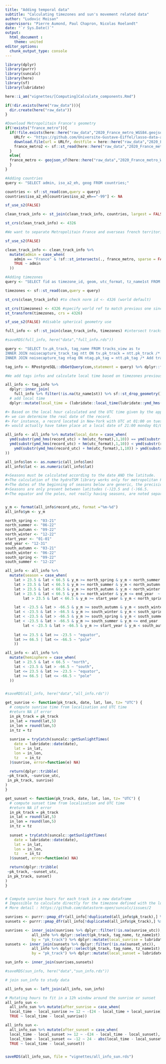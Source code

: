 ```yaml
---
title: "Adding temporal data"
subtitle: "Calculating timezones and sun's movement related data"
author: "Ludovic Moisan"
supervisors: "Pierre Aumond, Paul Chapron, Nicolas Roelandt"
date: "`r Sys.Date()`"
output: 
  html_document :
    theme: united
editor_options: 
  chunk_output_type: console
---
```


<!-- This file is for the calculation and implementation of numerous components, such as timezones and  sunrise data -->

```r

library(dplyr)
library(purrr)
library(suncalc)
library(here)
library(sf)
library(lubridate)

here::i_am("vignettes/[Computing]Calculate_components.Rmd")

if(!dir.exists(here("raw_data"))){
  dir.create(here("raw_data"))
}

```

```r
#Download Metropolitain France's geometry
if(!exists("france_metro")){
  if(!file.exists(here::here("raw_data","2020_France_metro_WGS84.geojson"))){
    URLfr <- "https://github.com/Universite-Gustave-Eiffel/lasso-data-analysis/raw/main/raw_data/2020_France_metro_WGS84.geojson"
    download.file(url = URLfr, destfile = here::here("raw_data","2020_France_metro_WGS84_2.geojson"))
    france_metro2 <- sf::st_read(here::here("raw_data","2020_France_metro_WGS84_2.geojson"))
  }
  else{
  france_metro <- geojson_sf(here::here("raw_data","2020_France_metro_WGS84.geojson"))
  }
}
```

```r
#Adding countries
query <- "SELECT admin, iso_a2_eh, geog FROM countries;"

countries <- sf::st_read(con,query = query)
countries$iso_a2_eh[countries$iso_a2_eh=="-99"] <- NA

sf_use_s2(FALSE)

clean_track_info <- st_join(clean_track_info, countries, largest = FALSE)

st_crs(clean_track_info) <- 4326

```


```r
#We want to separate Metropolitain France and overseas french territories for further analysis (typically because of climate and sunrises/sunsets differences under some latitude)

sf_use_s2(FALSE)

clean_track_info <- clean_track_info %>% 
  mutate(admin = case_when(
    admin == "France" & !sf::st_intersects(., france_metro, sparse = FALSE) ~ "Dromcom",
    TRUE ~ admin
  ))

```

```r
#Adding timezones
query <- "SELECT fid as timezone_id, geom, utc_format, tz_name1st FROM timezones;"

timezones <- sf::st_read(con,query = query)

st_crs(clean_track_info) #to check norm id <- 4326 (world default)

st_crs(timezones) <- 4326 #specify world ref to match previous one since NA
st_transform(timezones, crs = 4326)

sf_use_s2(FALSE) #disable spherical geometry use

full_info <- sf::st_join(clean_track_info, timezones) #intersect tracks geog with timezones geom

#saveRDS(full_info, here("data","full_info.rds"))

```

```r
query <- "SELECT tv.pk_track, tag_name FROM tracks_view as tv
INNER JOIN noisecapture_track_tag ntt ON tv.pk_track = ntt.pk_track /* Add track tags*/
INNER JOIN noisecapture_tag ntag ON ntag.pk_tag = ntt.pk_tag /* Add track tags*/;"

tag_info <- RPostgreSQL::dbGetQuery(con,statement = query) %>% dplyr::filter(pk_track %in% clean_track_info$pk_track)

```

```r
#We add tags infos and calculate local time based on timezones previously added

all_info <- tag_info %>% 
  dplyr::inner_join(
    full_info %>% filter(!is.na(tz_name1st)) %>% sf::st_drop_geometry()) %>%
  # add local time
  dplyr::mutate(local_time = (lubridate::local_time(lubridate::ymd_hms(record_utc, tz = "UTC"),tz_name1st, units="hours"))) # target timezone

#> Based on the local hour calculated and the UTC time given by the application's data, 
#> we can determine the real date of the record. 
#> For instance, a record located in New-York with UTC at 01:00 on tuesday 02/05,
#> would actually have taken place at a local date of 21:00 monday 01/05

all_info <- all_info %>% mutate(local_date = case_when(
  ymd(substr(ymd_hms(record_utc) + hm(utc_format),1,10)) == ymd(substr(record_utc,1,10)) ~ ymd_hms((paste(substr(record_utc,1,10),"00:00:00"))) + local_time,
  ymd(substr(ymd_hms(record_utc) + hm(utc_format),1,10)) < ymd(substr(record_utc,1,10)) ~ ymd_hms((paste(substr(record_utc,1,10),"00:00:00"))) - 86400 + local_time,
    ymd(substr(ymd_hms(record_utc) + hm(utc_format),1,10)) > ymd(substr(record_utc,1,10)) ~ ymd_hms((paste(substr(record_utc,1,10),"00:00:00"))) + 86400 + local_time
))

all_info$lon <- as.numeric(all_info$lon)
all_info$lat <- as.numeric(all_info$lat)

#>Seasons must be calculated according to the date AND the latitude.
#>The calculation of the hydroTSM library works only for metropolitan France or French Polynesia (specify in "type=")
#>The dates of the beginning of seasons below are generic, the precision of the date to the hour is not necessary here.
#>Seasons are only present between latitudes (-)23.5 and (-)66.5.
#>The equator and the poles, not really having seasons, are noted separately, in both "season" and "hemisphere" columns.


y_m <- format(all_info$record_utc, format ="%m-%d")
all_info$ym <- y_m

north_spring <- "03-21"
north_summer <- "06-22"
north_autumn <- "09-22"
north_winter <- "12-22"
start_year <- "01-01"
end_year <- "12-31"
south_autumn <- "03-21"
south_winter <- "06-22"
south_spring <- "09-22"
south_summer <- "12-22"

all_info <- all_info %>%
  mutate(season = case_when(
    lat > 23.5 & lat < 66.5 & y_m >= north_spring & y_m < north_summer  ~ "spring",
    lat > 23.5 & lat < 66.5 & y_m >= north_summer & y_m < north_autumn  ~ "summer",
    lat > 23.5 & lat < 66.5 & y_m >= north_autumn & y_m < north_winter  ~ "autumn",
    lat > 23.5 & lat < 66.5 & y_m >= north_winter & y_m <= end_year  ~ "winter",
        lat > 23.5 & lat < 66.5 & y_m >= start_year & y_m < north_spring  ~ "winter",

    lat < -23.5 & lat > -66.5 & y_m >= south_autumn & y_m < south_winter  ~ "autumn",
    lat < -23.5 & lat > -66.5 & y_m >= south_winter & y_m < south_spring  ~ "winter",
    lat < -23.5 & lat > -66.5 & y_m >= south_spring & y_m < south_summer  ~ "spring",
    lat < -23.5 & lat > -66.5 & y_m >= south_summer & y_m <= end_year  ~ "summer",
        lat < -23.5 & lat > -66.5 & y_m >= start_year & y_m < south_autumn  ~ "summer",
    
    lat <= 23.5 & lat >= -23.5 ~ "equator",
    lat >= 66.5 | lat <= -66.5 ~ "pole"
    ))

all_info <- all_info %>%
  mutate(hemisphere = case_when(
    lat > 23.5 & lat < 66.5 ~ "north",
    lat < -23.5 & lat > -66.5 ~ "south",
    lat <= 23.5 & lat >= -23.5 ~ "equator",
    lat >= 66.5 | lat <= -66.5 ~ "pole"
  ))


#saveRDS(all_info, here("data","all_info.rds"))
```

```r
get_sunrise <- function(pk_track, date, lat, lon, tz= "UTC") {
  # compute sunrise time from localisation and UTC time
  #return NA if error
  in_pk_track = pk_track
  in_lat = round(lat,5)
  in_lon = round(lon,5)
  in_tz = tz
  
  sunrise = tryCatch(suncalc::getSunlightTimes(
    date = lubridate::date(date),
    lat = in_lat,
    lon = in_lon,
    tz   = in_tz
  )$sunrise, error=function(e) NA)

  return(dplyr::tribble(
 ~pk_track, ~sunrise_utc,
 in_pk_track, sunrise)
)
}

get_sunset <- function(pk_track, date, lat, lon, tz= "UTC") {
  # compute sunset time from localisation and UTC time
  #return NA if error
  in_pk_track = pk_track
  in_lat = round(lat,5)
  in_lon = round(lon,5)
  in_tz = tz
  
  sunset = tryCatch(suncalc::getSunlightTimes(
    date = lubridate::date(date),
    lat = in_lat,
    lon = in_lon,
    tz   = in_tz
  )$sunset, error=function(e) NA)

  return(dplyr::tribble(
 ~pk_track, ~sunset_utc,
 in_pk_track, sunset)
)
}


# Compute sunrise hours for each track in a new dataframe
# Impossible to calculate directly for the timezone defined with the local_date, the suncalc package glitches
# More detail : https://github.com/datastorm-open/suncalc/issues/2

sunrises <- purrr::pmap_dfr(all_info[!duplicated(all_info$pk_track),] %>% select(pk_track, date = record_utc, lat, lon), get_sunrise)
sunsets <- purrr::pmap_dfr(all_info[!duplicated(all_info$pk_track),] %>% select(pk_track, date = record_utc, lat, lon), get_sunset)

sunrises <- inner_join(sunrises %>% dplyr::filter(!is.na(sunrise_utc)),
            all_info %>% dplyr::select(pk_track, tag_name, tz_name1st),
            by = "pk_track") %>% dplyr::mutate(local_sunrise = lubridate::local_time(sunrise_utc,tz_name1st, units = "hours"))
sunsets <- inner_join(sunsets %>% dplyr::filter(!is.na(sunset_utc)),
            all_info %>% dplyr::select(pk_track, tag_name, tz_name1st),
            by = "pk_track") %>% dplyr::mutate(local_sunset = lubridate::local_time(sunset_utc,tz_name1st, units = "hours"))

sun_info <- inner_join(sunrises,sunsets)

#saveRDS(sun_info, here("data","sun_info.rds"))
```

```r
# join sun_info to study data

all_info_sun <- left_join(all_info, sun_info)

# Mutating hours to fit in a 12h window around the sunrise or sunset
all_info_sun <- 
  all_info_sun %>% mutate(after_sunrise = case_when(
  local_time - local_sunrise >= 12 ~ -(24 - local_time + local_sunrise),
  TRUE ~ local_time - local_sunrise))

all_info_sun <- 
  all_info_sun %>% mutate(after_sunset = case_when(
  local_time - local_sunset >= 12 ~ -(24 - local_time - local_sunset),
  local_time - local_sunset <= -12 ~ 24 - abs(local_time - local_sunset),
  TRUE ~ local_time - local_sunset))


saveRDS(all_info_sun, file = "vignettes/all_info_sun.rds")
```

